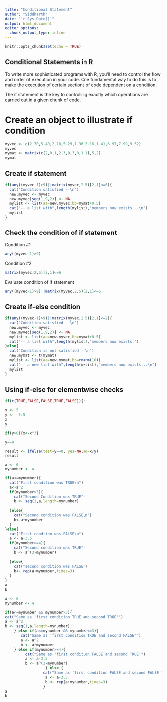 ```yaml
---
title: "Conditional Statement"
author: "Siddharth"
date: "`r Sys.Date()`"
output: html_document
editor_options: 
  chunk_output_type: inline
---
```


```r
knitr::opts_chunk$set(echo = TRUE)
```

## Conditional Statements in R

To write more sophisticated programs with R, you’ll need to control the flow and order of execution in your code. One fundamental way to do this is to make the execution of certain sections of code dependent on a condition.

The if statement is the key to controlling exactly which operations are carried out in a given chunk of code.

# Create an object to illustrate if condition

```r
myvec <- c(2.70,5.40,2.10,5.29,1.36,2.16,1.41,6.97,7.99,9.52)
myvec
mymat <- matrix(c(2,0,1,2,3,0,3,0,1,1),5,2)
mymat
```


## Create if statement



```r
if(any((myvec-1)>9)||matrix(myvec,2,5)[2,1]<=6){
  cat("Condition satisfied --\n")
  new.myvec <- myvec
  new.myvec[seq(1,9,2)] <- NA
  mylist <- list(aa=new.myvec,bb=mymat+0.5)
  cat("-- a list with",length(mylist),"members now exists...\n")
  mylist
}
```

## Check the condition of if statement

Condition #1
```r

any((myvec-1)>9)

```


Condition #2
```r

matrix(myvec,2,5)[2,1]<=6

```

Evaluate condition of if statement
```r

any((myvec-1)>9)||matrix(myvec,2,5)[2,1]<=6

```

## Create if-else condition

```r
if(any((myvec-1)>9)||matrix(myvec,2,5)[2,1]<=2){
  cat("Condition satisfied --\n")
  new.myvec <- myvec
  new.myvec[seq(1,9,2)] <- NA
  mylist <- list(aa=new.myvec,bb=mymat+0.5)
  cat("-- a list with",length(mylist),"members now exists.")
}else{
  cat("Condition is not satisfied --\n")
  new.mymat <- t(mymat)
  mylist <- list(aa=new.mymat,bb=rnorm(10))
  cat("-- a new list with",length(mylist),"members now exists...\n")
  mylist
}

```


## Using if-else for elementwise checks

```r

if(c(TRUE,FALSE,FALSE,TRUE,FALSE)){}

```


```r

x <- 5
y <- -5:5
x
y

```

```r

if(y>0){x<-x^3}

```
```r
y==0

```
```r
result <- ifelse(test=y==0, yes=NA,no=x/y)
result
```

```r

a <- 6
mynumber <- 4

if(a<=mynumber){
  cat("First condition was TRUE\n")
  a<-a^2
  if(mynumber>3){
    cat("Second Condition was TRUE")
    b <- seq(1,a,length=mynumber)
    
  }else{
    cat("Second condition was FALSE\n")
    b<-a*mynumber
  }
}else{
  cat("First condtion was FALSE\n")
  a <- a-3.5
  if(mynumber>=4){
    cat("Second condition was TRUE")
    b <- a^(3-mynumber)
    
  }else{
    cat("second condition was FALSE")
    b<- rep(a+mynumber,times=3)
  }
}
a
b

```

```r
a <- 6
mynumber <- 4

if(a<=mynumber && mynumber>3){
cat("Same as 'first condition TRUE and second TRUE'")
a <- a^2
b <- seq(1,a,length=mynumber)
    } else if(a<=mynumber && mynumber<=3){
       cat("Same as 'first condition TRUE and second FALSE'")
       a <- a^2
       b <- a*mynumber
    } else if(mynumber>=4){
         cat("Same as 'first condition FALSE and second TRUE'")
         a <- a-3.5
         b <- a^(3-mynumber)
                  } else {
                 cat("Same as 'first condition FALSE and second FALSE'")
                  a <- a-3.5
                  b <- rep(a+mynumber,times=3)
                 }
a
b


```

   
